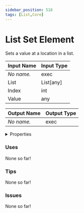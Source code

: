 ```yaml
---
sidebar_position: 518
tags: [List,Core]
---
```


# List Set Element

Sets a value at a location in a list.




<EsbSvg />

| Input Name | Input Type |
|-----------|-----------|
| *No name.* | exec |
| List | List[any] |
| Index | int |
| Value | any |

| Output Name | Output Type |
|-----------|-----------|
| *No name.* | exec |


<details>
  <summary>Properties</summary>
  <div>
    <div>
    <table>
      <thead>
        <tr>
          <th>Is beta required?</th>
          <th>❌</th>
        </tr>
        <tr>
          <th>Is this chip a trolling risk?</th>
          <th>❌</th>
        </tr>
        <tr>
          <th>Chip UUID</th>
          <th>88daacc5-7652-4d3a-b505-ba256ce3fd9d</th>
        </tr>
      </thead>
    </table>
    </div>
  </div>
</details>

### Uses

None so far!

### Tips

None so far!

### Issues

None so far!